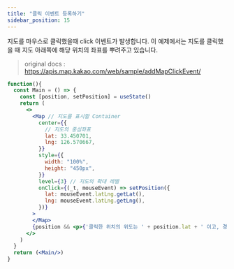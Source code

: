 ```yaml
---
title: "클릭 이벤트 등록하기"
sidebar_position: 15
---
```


지도를 마우스로 클릭했을때 click 이벤트가 발생합니다. 이 예제에서는 지도를 클릭했을 때 지도 아래쪽에 해당 위치의 좌표를 뿌려주고 있습니다.

> original docs : https://apis.map.kakao.com/web/sample/addMapClickEvent/

```jsx live
function(){
  const Main = () => {
    const [position, setPosition] = useState()
    return (
      <>
        <Map // 지도를 표시할 Container
          center={{
            // 지도의 중심좌표
            lat: 33.450701,
            lng: 126.570667,
          }}
          style={{
            width: "100%",
            height: "450px",
          }}
          level={3} // 지도의 확대 레벨
          onClick={(_t, mouseEvent) => setPosition({
            lat: mouseEvent.latLng.getLat(),
            lng: mouseEvent.latLng.getLng(),
          })}
        >
        </Map>
        {position && <p>{'클릭한 위치의 위도는 ' + position.lat + ' 이고, 경도는 ' + position.lng + ' 입니다'}</p>}
      </>
    )
  }
  return (<Main/>)
}
```
